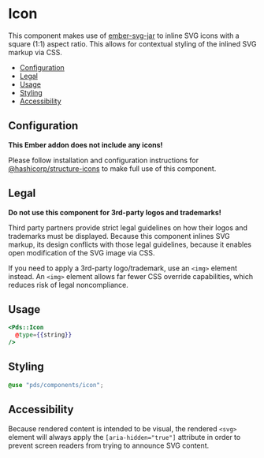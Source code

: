
# Icon

This component makes use of [ember-svg-jar](https://github.com/ivanvotti/ember-svg-jar)
to inline SVG icons with a square (1:1) aspect ratio.  This allows for
contextual styling of the inlined SVG markup via CSS.

- [Configuration](#configuration)
- [Legal](#legal)
- [Usage](#usage)
- [Styling](#styling)
- [Accessibility](#accessibility)

## Configuration

**This Ember addon does not include any icons!**

Please follow installation and configuration instructions for
[@hashicorp/structure-icons](https://github.com/hashicorp/structure-icons)
to make full use of this component.


## Legal
**Do not use this component for 3rd-party logos and trademarks!**

Third party partners provide strict legal guidelines on how their logos and
trademarks must be displayed.  Because this component inlines SVG markup, its
design conflicts with those legal guidelines, because it enables open
modification of the SVG image via CSS.

If you need to apply a 3rd-party logo/trademark, use an `<img>` element instead.
An `<img>` element allows far fewer CSS override capabilities, which reduces
risk of legal noncompliance.


## Usage

```hbs
<Pds::Icon
  @type={{string}}
/>
```
<Props of="PdsIcon" />


## Styling
```scss
@use "pds/components/icon";
```


## Accessibility
Because rendered content is intended to be visual, the rendered `<svg>` element
will always apply the `[aria-hidden="true"]` attribute in order to prevent
screen readers from trying to announce SVG content.
